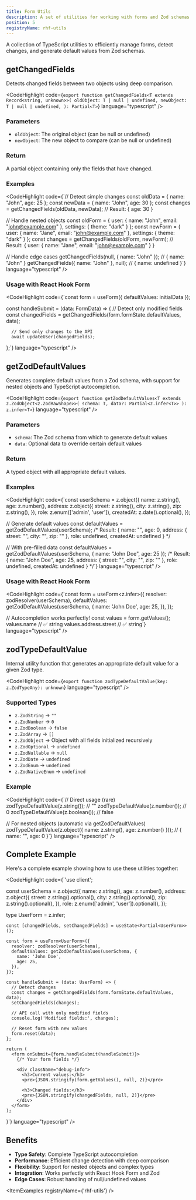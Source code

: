 ```yaml
---
title: Form Utils
description: A set of utilities for working with forms and Zod schemas.
position: 5
registryName: rhf-utils
---
```


A collection of TypeScript utilities to efficiently manage forms, detect changes, and generate default values from Zod schemas.

## getChangedFields

Detects changed fields between two objects using deep comparison.

<CodeHighlight 
  code={`export function getChangedFields<T extends Record<string, unknown>>(
      oldObject: T | null | undefined,
      newObject: T | null | undefined,
): Partial<T>`}
  language="typescript"
/>

### Parameters

- `oldObject`: The original object (can be null or undefined)
- `newObject`: The new object to compare (can be null or undefined)

### Return

A partial object containing only the fields that have changed.

### Examples

<CodeHighlight 
  code={`// Detect simple changes
const oldData = { name: "John", age: 25 };
const newData = { name: "John", age: 30 };
const changes = getChangedFields(oldData, newData);
// Result: { age: 30 }

// Handle nested objects
const oldForm = {
    user: { name: "John", email: "john@example.com" },
    settings: { theme: "dark" }
};
const newForm = {
    user: { name: "Jane", email: "john@example.com" },
    settings: { theme: "dark" }
};
const changes = getChangedFields(oldForm, newForm);
// Result: { user: { name: "Jane", email: "john@example.com" } }

// Handle edge cases
getChangedFields(null, { name: "John" }); // { name: "John" }
getChangedFields({ name: "John" }, null); // { name: undefined }`}
  language="typescript"
/>

### Usage with React Hook Form

<CodeHighlight 
  code={`const form = useForm<FormData>({
      defaultValues: initialData
});

const handleSubmit = (data: FormData) => {
      // Detect only modified fields
      const changedFields = getChangedFields(form.formState.defaultValues, data);
      
      // Send only changes to the API
      await updateUser(changedFields);
};`}
  language="typescript"
/>

## getZodDefaultValues

Generates complete default values from a Zod schema, with support for nested objects and TypeScript autocompletion.

<CodeHighlight 
  code={`export function getZodDefaultValues<T extends z.ZodObject<z.ZodRawShape>>(
      schema: T,
      data?: Partial<z.infer<T>>
): z.infer<T>`}
  language="typescript"
/>

### Parameters

- `schema`: The Zod schema from which to generate default values
- `data`: Optional data to override certain default values

### Return

A typed object with all appropriate default values.

### Examples

<CodeHighlight 
  code={`const userSchema = z.object({
  name: z.string(),
  age: z.number(),
  address: z.object({
    street: z.string(),
    city: z.string(),
    zip: z.string(),
  }),
  role: z.enum(['admin', 'user']),
  createdAt: z.date().optional(),
});

// Generate default values
const defaultValues = getZodDefaultValues(userSchema);
/* Result:
{
    name: "",
    age: 0,
    address: {
        street: "",
        city: "",
        zip: ""
    },
    role: undefined,
    createdAt: undefined
}
*/

// With pre-filled data
const defaultValues = getZodDefaultValues(userSchema, {
    name: "John Doe",
    age: 25
});
/* Result:
{
    name: "John Doe",
    age: 25,
    address: {
      street: "",
      city: "",
      zip: ""
    },
    role: undefined,
    createdAt: undefined
}
*/`}
  language="typescript"
/>

### Usage with React Hook Form

<CodeHighlight 
  code={`const form = useForm<z.infer<typeof userSchema>>({
    resolver: zodResolver(userSchema),
    defaultValues: getZodDefaultValues(userSchema, {
      name: 'John Doe',
      age: 25,
    }),
});

// Autocompletion works perfectly!
const values = form.getValues();
values.name // ✅ string
values.address.street // ✅ string`}
  language="typescript"
/>

## zodTypeDefaultValue

Internal utility function that generates an appropriate default value for a given Zod type.

<CodeHighlight 
  code={`export function zodTypeDefaultValue(key: z.ZodTypeAny): unknown`}
  language="typescript"
/>

### Supported Types

- `z.ZodString` → `""`
- `z.ZodNumber` → `0`
- `z.ZodBoolean` → `false`
- `z.ZodArray` → `[]`
- `z.ZodObject` → Object with all fields initialized recursively
- `z.ZodOptional` → `undefined`
- `z.ZodNullable` → `null`
- `z.ZodDate` → `undefined`
- `z.ZodEnum` → `undefined`
- `z.ZodNativeEnum` → `undefined`

### Example

<CodeHighlight 
  code={`// Direct usage (rare)
zodTypeDefaultValue(z.string()); // ""
zodTypeDefaultValue(z.number()); // 0
zodTypeDefaultValue(z.boolean()); // false

// For nested objects (automatic via getZodDefaultValues)
zodTypeDefaultValue(z.object({
    name: z.string(),
    age: z.number()
})); 
// { name: "", age: 0 }`}
  language="typescript"
/>

## Complete Example

Here's a complete example showing how to use these utilities together:

<CodeHighlight 
  code={`'use client';


const userSchema = z.object({
    name: z.string(),
    age: z.number(),
    address: z.object({
      street: z.string().optional(),
      city: z.string().optional(),
      zip: z.string().optional(),
    }),
    role: z.enum(['admin', 'user']).optional(),
});

type UserForm = z.infer<typeof userSchema>;

    const [changedFields, setChangedFields] = useState<Partial<UserForm>>();
  
    const form = useForm<UserForm>({
      resolver: zodResolver(userSchema),
      defaultValues: getZodDefaultValues(userSchema, {
        name: 'John Doe',
        age: 25,
      }),
    });
  
    const handleSubmit = (data: UserForm) => {
      // Detect changes
      const changes = getChangedFields(form.formState.defaultValues, data);
      setChangedFields(changes);
      
      // API call with only modified fields
      console.log('Modified fields:', changes);
      
      // Reset form with new values
      form.reset(data);
    };
  
    return (
      <form onSubmit={form.handleSubmit(handleSubmit)}>
        {/* Your form fields */}
        
        <div className="debug-info">
          <h3>Current values:</h3>
          <pre>{JSON.stringify(form.getValues(), null, 2)}</pre>
          
          <h3>Changed fields:</h3>
          <pre>{JSON.stringify(changedFields, null, 2)}</pre>
        </div>
      </form>
    );
}`}
  language="typescript"
/>

## Benefits

- **Type Safety**: Complete TypeScript autocompletion
- **Performance**: Efficient change detection with deep comparison
- **Flexibility**: Support for nested objects and complex types
- **Integration**: Works perfectly with React Hook Form and Zod
- **Edge Cases**: Robust handling of null/undefined values

<ItemExamples registryName={'rhf-utils'} />
